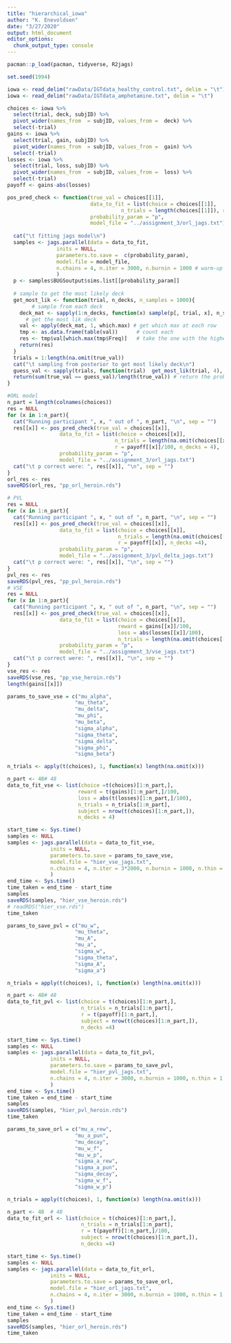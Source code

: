 ```yaml
---
title: "hierarchical_iowa"
author: "K. Enevoldsen"
date: "3/27/2020"
output: html_document
editor_options: 
  chunk_output_type: console
---
```


```r
pacman::p_load(pacman, tidyverse, R2jags)

set.seed(1994)
```

```r
iowa <- read_delim("rawData/IGTdata_healthy_control.txt", delim = "\t")
iowa <- read_delim("rawData/IGTdata_amphetamine.txt", delim = "\t")

choices <- iowa %>%
  select(trial, deck, subjID) %>%
  pivot_wider(names_from  = subjID, values_from =  deck) %>%
  select(-trial)
gains <- iowa %>%
  select(trial, gain, subjID) %>%
  pivot_wider(names_from  = subjID, values_from =  gain) %>%
  select(-trial)
losses <- iowa %>%
  select(trial, loss, subjID) %>%
  pivot_wider(names_from  = subjID, values_from =  loss) %>%
  select(-trial)
payoff <- gains-abs(losses)
```

```r
pos_pred_check <- function(true_val = choices[[1]], 
                           data_to_fit = list(choice = choices[[1]], 
                                     n_trials = length(choices[[1]]), r = gains[[1]]/100, n_decks = 4), 
                           probability_param = "p",
                           model_file = "../assignment_3/orl_jags.txt"){
  
  cat("\t fitting jags model\n")
  samples <- jags.parallel(data = data_to_fit,
                inits = NULL, 
                parameters.to.save =  c(probability_param), 
                model.file = model_file,
                n.chains = 4, n.iter = 3000, n.burnin = 1000 # warm-up
                )
  p <- samples$BUGSoutput$sims.list[[probability_param]]
  
  # sample to get the most likely deck
  get_most_lik <- function(trial, n_decks, n_samples = 1000){
        # sample from each deck
    deck_mat <- sapply(1:n_decks, function(x) sample(p[, trial, x], n_samples, replace = T))
      # get the most lik deck
    val <- apply(deck_mat, 1, which.max) # get which max at each row
    tmp <- as.data.frame(table(val))      # count each
    res <- tmp$val[which.max(tmp$Freq)]   # take the one with the highest freq
    return(res)
  }
  trials = 1:length(na.omit(true_val))
  cat("\t sampling from posterior to get most likely deck\n")
  guess_val <- sapply(trials, function(trial)  get_most_lik(trial, 4), simplify = T)
  return(sum(true_val == guess_val)/length(true_val)) # return the probability that the model will guess correct for a given participant
}

#ORL model
n_part = length(colnames(choices))
res = NULL
for (x in 1:n_part){
  cat("Running participant ", x, " out of ", n_part, "\n", sep = "")
  res[[x]] <- pos_pred_check(true_val = choices[[x]], 
                 data_to_fit = list(choice = choices[[x]], 
                                   n_trials = length(na.omit(choices[[x]])), 
                                   r = payoff[[x]]/100, n_decks = 4), 
                 probability_param = "p", 
                 model_file = "../assignment_3/orl_jags.txt")
  cat("\t p correct were: ", res[[x]], "\n", sep = "")
}
orl_res <- res
saveRDS(orl_res, "pp_orl_heroin.rds")

# PVL
res = NULL
for (x in 1:n_part){
  cat("Running participant ", x, " out of ", n_part, "\n", sep = "")
  res[[x]] <- pos_pred_check(true_val = choices[[x]], 
                 data_to_fit = list(choice = choices[[x]],
                                    n_trials = length(na.omit(choices[[x]])), 
                                    r = payoff[[x]], n_decks =4), 
                 probability_param = "p", 
                 model_file = "../assignment_3/pvl_delta_jags.txt")
  cat("\t p correct were: ", res[[x]], "\n", sep = "")
}
pvl_res <- res
saveRDS(pvl_res, "pp_pvl_heroin.rds")
# VSE
res = NULL
for (x in 1:n_part){
  cat("Running participant ", x, " out of ", n_part, "\n", sep = "")
  res[[x]] <- pos_pred_check(true_val = choices[[x]], 
                 data_to_fit = list(choice = choices[[x]],
                                    reward = gains[[x]]/100, 
                                    loss = abs(losses[[x]]/100),
                                    n_trials = length(na.omit(choices[[x]])), n_decks =4), 
                 probability_param = "p", 
                 model_file = "../assignment_3/vse_jags.txt")
  cat("\t p correct were: ", res[[x]], "\n", sep = "")
}
vse_res <- res
saveRDS(vse_res, "pp_vse_heroin.rds")
length(gains[[x]])
```


```r

params_to_save_vse = c("mu_alpha",
                      "mu_theta",
                      "mu_delta",
                      "mu_phi",
                      "mu_beta",
                      "sigma_alpha",
                      "sigma_theta",
                      "sigma_delta",
                      "sigma_phi",
                      "sigma_beta")

n_trials <- apply(t(choices), 1, function(x) length(na.omit(x)))

n_part <- 48# 48
data_to_fit_vse <- list(choice =t(choices)[1:n_part,],
                       reward = t(gains)[1:n_part,]/100, 
                       loss = abs(t(losses)[1:n_part,]/100),
                       n_trials = n_trials[1:n_part],
                       subject = nrow(t(choices)[1:n_part,]),
                       n_decks = 4)

start_time <- Sys.time()
samples <- NULL
samples <- jags.parallel(data = data_to_fit_vse,
              inits = NULL, 
              parameters.to.save = params_to_save_vse, 
              model.file = "hier_vse_jags.txt",
              n.chains = 4, n.iter = 3*2000, n.burnin = 1000, n.thin = 3 # warm-up
              )
end_time <- Sys.time()
time_taken = end_time - start_time
samples
saveRDS(samples, "hier_vse_heroin.rds")
# readRDS("hier_vse.rds")
time_taken
```

```r
params_to_save_pvl = c("mu_w",
                      "mu_theta",
                      "mu_A",
                      "mu_a",
                      "sigma_w",
                      "sigma_theta",
                      "sigma_A",
                      "sigma_a")

n_trials = apply(t(choices), 1, function(x) length(na.omit(x)))

n_part <- 48# 48
data_to_fit_pvl <- list(choice = t(choices)[1:n_part,],
                        n_trials = n_trials[1:n_part], 
                        r = t(payoff)[1:n_part,],
                        subject = nrow(t(choices)[1:n_part,]),
                        n_decks =4)

start_time <- Sys.time()
samples <- NULL
samples <- jags.parallel(data = data_to_fit_pvl,
              inits = NULL, 
              parameters.to.save = params_to_save_pvl, 
              model.file = "hier_pvl_jags.txt",
              n.chains = 4, n.iter = 3000, n.burnin = 1000, n.thin = 1 # warm-up
              )
end_time <- Sys.time()
time_taken = end_time - start_time
samples
saveRDS(samples, "hier_pvl_heroin.rds")
time_taken
```


```r
params_to_save_orl = c("mu_a_rew",
                      "mu_a_pun",
                      "mu_decay",
                      "mu_w_f",
                      "mu_w_p",
                      "sigma_a_rew",
                      "sigma_a_pun",
                      "sigma_decay",
                      "sigma_w_f",
                      "sigma_w_p")

n_trials = apply(t(choices), 1, function(x) length(na.omit(x)))

n_part <- 48  # 48
data_to_fit_orl <- list(choice = t(choices)[1:n_part,],
                        n_trials = n_trials[1:n_part], 
                        r = t(payoff)[1:n_part,]/100,
                        subject = nrow(t(choices)[1:n_part,]),
                        n_decks =4)

start_time <- Sys.time()
samples <- NULL
samples <- jags.parallel(data = data_to_fit_orl,
              inits = NULL, 
              parameters.to.save = params_to_save_orl, 
              model.file = "hier_orl_jags.txt",
              n.chains = 4, n.iter = 3000, n.burnin = 1000, n.thin = 1  # warm-up
              )
end_time <- Sys.time()
time_taken = end_time - start_time
samples
saveRDS(samples, "hier_orl_heroin.rds")
time_taken
```

```r

```

